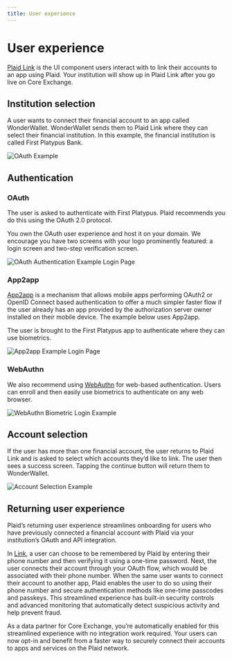 ```yaml
---
title: User experience
---
```


# User experience

[Plaid Link](https://plaid.com/docs/link/) is the UI component users interact with to link their accounts to an app using Plaid.
Your institution will show up in Plaid Link after you go live on Core Exchange.

## Institution selection

A user wants to connect their financial account to an app called WonderWallet.
WonderWallet sends them to Plaid Link where they can select their financial institution.
In this example, the financial institution is called First Platypus Bank.

![OAuth Example](https://plaid.github.io/core-exchange/images/oauth-example-wonderwallet.png)

## Authentication

### OAuth

The user is asked to authenticate with First Platypus.
Plaid recommends you do this using the OAuth 2.0 protocol.

You own the OAuth user experience and host it on your domain.
We encourage you have two screens with your logo prominently featured: a login screen and two-step verification screen.

![OAuth Authentication Example Login Page](https://plaid.github.io/core-exchange/images/oauth-authentication.png)

### App2app

[App2app](https://openid.net/tag/app2app/) is a mechanism that allows mobile apps performing OAuth2 or OpenID Connect based authentication to offer a much simpler faster flow if the user already has an app provided by the authorization server owner installed on their mobile device.
The example below uses App2app.

The user is brought to the First Platypus app to authenticate where they can use biometrics.

![App2app Example Login Page](https://plaid.github.io/core-exchange/images/app2app-example-flow.gif)

### WebAuthn

We also recommend using [WebAuthn](https://webauthn.guide/) for web-based authentication.
Users can enroll and then easily use biometrics to authenticate on any web browser.

![WebAuthn Biometric Login Example](https://plaid.github.io/core-exchange/images/web-authn-example-flow.gif)

## Account selection

If the user has more than one financial account, the user returns to Plaid Link and is asked to select which accounts they’d like to link.
The user then sees a success screen.
Tapping the continue button will return them to WonderWallet.

![Account Selection Example](https://plaid.github.io/core-exchange/images/oauth-example-account-selection.png)

## Returning user experience

Plaid’s returning user experience streamlines onboarding for users who have previously connected a financial account with Plaid via your institution’s OAuth and API integration.

In [Link](https://plaid.com/docs/link/), a user can choose to be remembered by Plaid by entering their phone number and then verifying it using a one-time password.
Next, the user connects their account through your OAuth flow, which would be associated with their phone number.
When the same user wants to connect their account to another app, Plaid enables the user to do so using their phone number and secure authentication methods like one-time passcodes and passkeys.
This streamlined experience has built-in security controls and advanced monitoring that automatically detect suspicious activity and help prevent fraud.

As a data partner for Core Exchange, you’re automatically enabled for this streamlined experience with no integration work required.
Your users can now opt-in and benefit from a faster way to securely connect their accounts to apps and services on the Plaid network.
